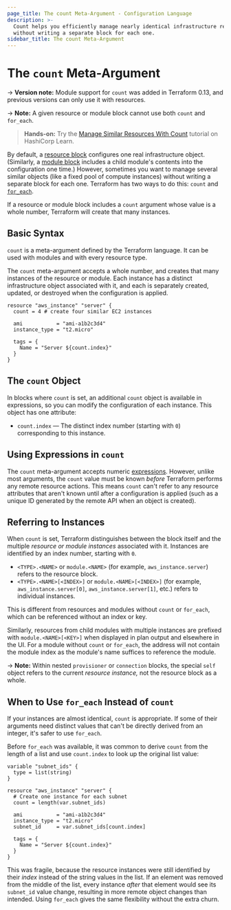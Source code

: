 ```yaml
---
page_title: The count Meta-Argument - Configuration Language
description: >-
  Count helps you efficiently manage nearly identical infrastructure resources
  without writing a separate block for each one.
sidebar_title: The count Meta-Argument
---
```


# The `count` Meta-Argument

-> **Version note:** Module support for `count` was added in Terraform 0.13, and
previous versions can only use it with resources.

-> **Note:** A given resource or module block cannot use both `count` and `for_each`.

> **Hands-on:** Try the [Manage Similar Resources With Count](https://learn.hashicorp.com/tutorials/terraform/count?in=terraform/0-13&utm_source=WEBSITE&utm_medium=WEB_IO&utm_offer=ARTICLE_PAGE&utm_content=DOCS) tutorial on HashiCorp Learn.

By default, a [resource block](/language/resources/syntax) configures one real
infrastructure object. (Similarly, a
[module block](/language/modules/syntax) includes a
child module's contents into the configuration one time.)
However, sometimes you want to manage several similar objects (like a fixed
pool of compute instances) without writing a separate block for each one.
Terraform has two ways to do this:
`count` and [`for_each`](/language/meta-arguments/for_each).

If a resource or module block includes a `count` argument whose value is a whole number,
Terraform will create that many instances.

## Basic Syntax

`count` is a meta-argument defined by the Terraform language. It can be used
with modules and with every resource type.

The `count` meta-argument accepts a whole number, and creates that many
instances of the resource or module. Each instance has a distinct infrastructure object
associated with it, and each is separately created,
updated, or destroyed when the configuration is applied.

```hcl
resource "aws_instance" "server" {
  count = 4 # create four similar EC2 instances

  ami           = "ami-a1b2c3d4"
  instance_type = "t2.micro"

  tags = {
    Name = "Server ${count.index}"
  }
}
```

## The `count` Object

In blocks where `count` is set, an additional `count` object is
available in expressions, so you can modify the configuration of each instance.
This object has one attribute:

- `count.index` — The distinct index number (starting with `0`) corresponding
  to this instance.

## Using Expressions in `count`

The `count` meta-argument accepts numeric [expressions](/language/expressions).
However, unlike most arguments, the `count` value must be known
_before_ Terraform performs any remote resource actions. This means `count`
can't refer to any resource attributes that aren't known until after a
configuration is applied (such as a unique ID generated by the remote API when
an object is created).

## Referring to Instances

When `count` is set, Terraform distinguishes between the block itself
and the multiple _resource or module instances_ associated with it. Instances are
identified by an index number, starting with `0`.

- `<TYPE>.<NAME>` or `module.<NAME>` (for example, `aws_instance.server`) refers to the resource block.
- `<TYPE>.<NAME>[<INDEX>]` or `module.<NAME>[<INDEX>]` (for example, `aws_instance.server[0]`,
  `aws_instance.server[1]`, etc.) refers to individual instances.

This is different from resources and modules without `count` or `for_each`, which can be
referenced without an index or key.

Similarly, resources from child modules with multiple instances are prefixed
with `module.<NAME>[<KEY>]` when displayed in plan output and elsewhere in the UI.
For a module without `count` or `for_each`, the address will not contain
the module index as the module's name suffices to reference the module.

-> **Note:** Within nested `provisioner` or `connection` blocks, the special
`self` object refers to the current _resource instance,_ not the resource block
as a whole.

## When to Use `for_each` Instead of `count`

If your instances are almost identical, `count` is appropriate. If some
of their arguments need distinct values that can't be directly derived from an
integer, it's safer to use `for_each`.

Before `for_each` was available, it was common to derive `count` from the
length of a list and use `count.index` to look up the original list value:

```hcl
variable "subnet_ids" {
  type = list(string)
}

resource "aws_instance" "server" {
  # Create one instance for each subnet
  count = length(var.subnet_ids)

  ami           = "ami-a1b2c3d4"
  instance_type = "t2.micro"
  subnet_id     = var.subnet_ids[count.index]

  tags = {
    Name = "Server ${count.index}"
  }
}
```

This was fragile, because the resource instances were still identified by their
_index_ instead of the string values in the list. If an element was removed from
the middle of the list, every instance _after_ that element would see its
`subnet_id` value change, resulting in more remote object changes than intended.
Using `for_each` gives the same flexibility without the extra churn.
